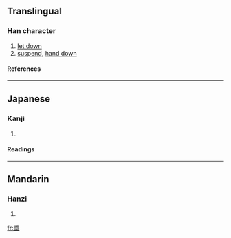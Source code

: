 {{see|垂}}

==Translingual==
===Han character===
{{Han char|rn=32|rad=土|as=07|sn=10|four=|canj=竹十中土 (HJLG)}}
# [[let down]]
# [[suspend]], [[hand down]]
====References====
{{Han ref|kx=0229.160|dkj=05104|dj=0465.060|hdz=10445.060|uh=57C0|ud=22464}}
----
==Japanese==
===Kanji===
{{ja-kanji|grade=|rs=土07}}
# {{defn|Japanese}} 
====Readings====
{{ja-readings|on=[[すい]] (sui)|kun=[[たれる]] (tareru), [[たらす]] (tarasu), [[なんなんとす]] (nannantosu)}}
----
==Mandarin==
===Hanzi===
{{cmn-hanzi|pin=[[chuí]] ([[chui2]])|wg=ch'ui<sup>2</sup>}}
# {{defn|Mandarin}}

[[fr:埀]]